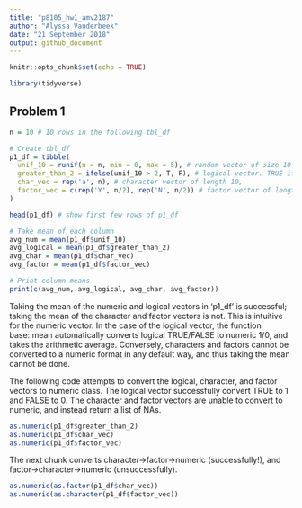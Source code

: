 ```yaml
---
title: "p8105_hw1_amv2187"
author: "Alyssa Vanderbeek"
date: "21 September 2018"
output: github_document
---
```


```r
knitr::opts_chunk$set(echo = TRUE)

library(tidyverse)
```


## Problem 1

```r
n = 10 # 10 rows in the following tbl_df

# Create tbl_df 
p1_df = tibble(
  unif_10 = runif(n = n, min = 0, max = 5), # random vector of size 10 selected from uniform [0,5]
  greater_than_2 = ifelse(unif_10 > 2, T, F), # logical vector. TRUE if value generated in unif_10 greater than 2; FALSE if less than or equal to 2
  char_vec = rep('a', n), # character vector of length 10,
  factor_vec = c(rep('Y', n/2), rep('N', n/2)) # factor vector of length 10
)

head(p1_df) # show first few rows of p1_df

# Take mean of each column
avg_num = mean(p1_df$unif_10)
avg_logical = mean(p1_df$greater_than_2)
avg_char = mean(p1_df$char_vec)
avg_factor = mean(p1_df$factor_vec)

# Print column means
print(c(avg_num, avg_logical, avg_char, avg_factor))
```

Taking the mean of the numeric and logical vectors in 'p1_df' is successful; taking the mean of the character and factor vectors is not. This is intuitive for the numeric vector. In the case of the logical vector, the function base::mean automatically converts logical TRUE/FALSE to numeric 1/0, and takes the arithmetic average. Conversely, characters and factors cannot be converted to a numeric format in any default way, and thus taking the mean cannot be done. 

The following code attempts to convert the logical, character, and factor vectors to numeric class. The logical vector successfully convert TRUE to 1 and FALSE to 0. The character and factor vectors are unable to convert to numeric, and instead return a list of NAs.

```r
as.numeric(p1_df$greater_than_2)
as.numeric(p1_df$char_vec)
as.numeric(p1_df$factor_vec)
```
The next chunk converts character->factor->numeric (successfully!), and factor->character->numeric (unsuccessfully). 

```r
as.numeric(as.factor(p1_df$char_vec))
as.numeric(as.character(p1_df$factor_vec))
```


